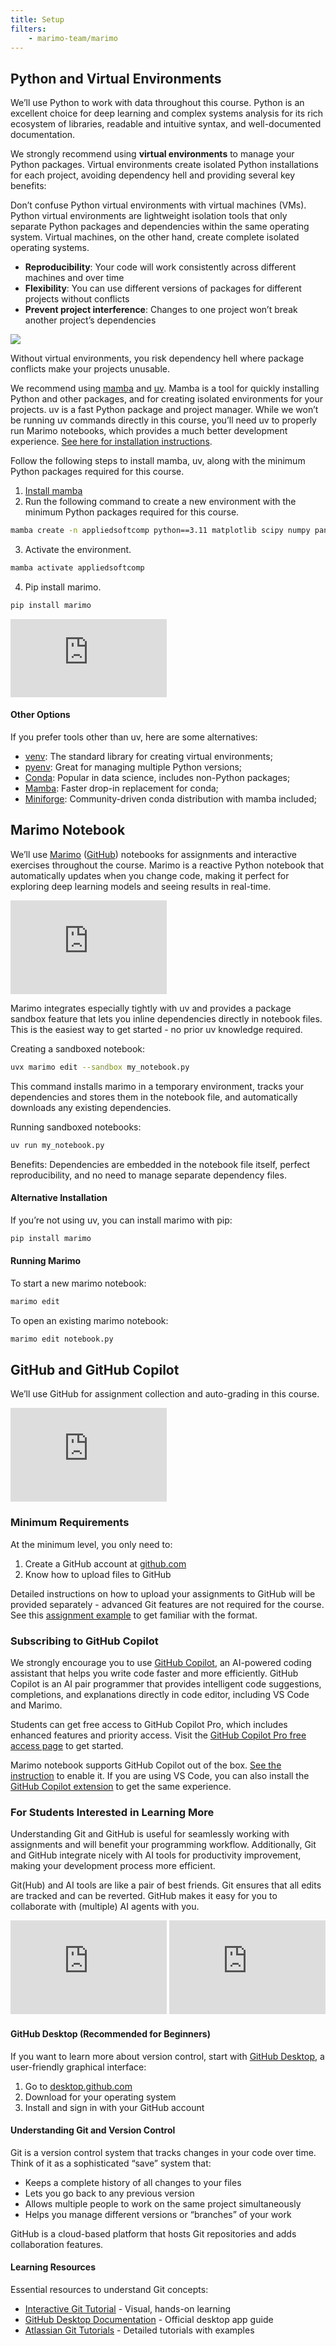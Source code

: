 ```yaml
---
title: Setup
filters:
    - marimo-team/marimo
---
```


## Python and Virtual Environments

We'll use Python to work with data throughout this course. Python is an excellent choice for deep learning and complex systems analysis for its rich ecosystem of libraries, readable and intuitive syntax, and well-documented documentation.

We strongly recommend using **virtual environments** to manage your Python packages. Virtual environments create isolated Python installations for each project, avoiding dependency hell and providing several key benefits:


::: {.column-margin}

Don't confuse Python virtual environments with virtual machines (VMs). Python virtual environments are lightweight isolation tools that only separate Python packages and dependencies within the same operating system. Virtual machines, on the other hand, create complete isolated operating systems.

:::

- **Reproducibility**: Your code will work consistently across different machines and over time
- **Flexibility**: You can use different versions of packages for different projects without conflicts
- **Prevent project interference**: Changes to one project won't break another project's dependencies

::: {#fig-python-ecosystem}

![](https://cdn-media-1.freecodecamp.org/images/1*i4QK4sSGX7Q4RRgOytkSuw.jpeg)

Without virtual environments, you risk dependency hell where package conflicts make your projects unusable.

:::


We recommend using [mamba](https://mamba.readthedocs.io/) and [uv](https://docs.astral.sh/uv/).
Mamba is a tool for quickly installing Python and other packages, and for creating isolated environments for your projects.
uv is a fast Python package and project manager. While we won't be running uv commands directly in this course, you'll need uv to properly run Marimo notebooks, which provides a much better development experience. [See here for installation instructions](https://docs.astral.sh/uv/getting-started/installation/#installation-methods).

Follow the following steps to install mamba, uv, along with the minimum Python packages required for this course.

1. [Install mamba](https://github.com/conda-forge/miniforge)
2. Run the following command to create a new environment with the minimum Python packages required for this course.

```bash
mamba create -n appliedsoftcomp python==3.11 matplotlib scipy numpy pandas seaborn uv pytorch torchvision
```

3. Activate the environment.

```bash
mamba activate appliedsoftcomp
```

4. Pip install marimo.

```bash
pip install marimo
```

::: {.column-margin}

<iframe width="250" height="125" src="https://www.youtube.com/embed/bwRgYxmCqLI?si=-PMkEhKuFW4IyMXW" title="YouTube video player" frameborder="0" allow="accelerometer; autoplay; clipboard-write; encrypted-media; gyroscope; picture-in-picture; web-share" referrerpolicy="strict-origin-when-cross-origin" allowfullscreen></iframe>

:::



#### Other Options

If you prefer tools other than uv, here are some alternatives:

- [venv](https://docs.python.org/3/library/venv.html): The standard library for creating virtual environments;
- [pyenv](https://github.com/pyenv/pyenv): Great for managing multiple Python versions;
- [Conda](https://docs.conda.io/): Popular in data science, includes non-Python packages;
- [Mamba](https://mamba.readthedocs.io/): Faster drop-in replacement for conda;
- [Miniforge](https://github.com/conda-forge/miniforge): Community-driven conda distribution with mamba included;



## Marimo Notebook

We'll use [Marimo](https://marimo.io/) ([GitHub](https://github.com/marimo-team/marimo)) notebooks for assignments and interactive exercises throughout the course. Marimo is a reactive Python notebook that automatically updates when you change code, making it perfect for exploring deep learning models and seeing results in real-time.

::: {.column-margin}

<iframe width="250" height="150" src="https://www.youtube.com/embed/3N6lInzq5MI?si=8WXcexm56zn86WkW" title="YouTube video player" frameborder="0" allow="accelerometer; autoplay; clipboard-write; encrypted-media; gyroscope; picture-in-picture; web-share" referrerpolicy="strict-origin-when-cross-origin" allowfullscreen></iframe>

:::

Marimo integrates especially tightly with uv and provides a package sandbox feature that lets you inline dependencies directly in notebook files. This is the easiest way to get started - no prior uv knowledge required.

Creating a sandboxed notebook:
```bash
uvx marimo edit --sandbox my_notebook.py
```

This command installs marimo in a temporary environment, tracks your dependencies and stores them in the notebook file, and automatically downloads any existing dependencies.

Running sandboxed notebooks:
```bash
uv run my_notebook.py
```

Benefits: Dependencies are embedded in the notebook file itself, perfect reproducibility, and no need to manage separate dependency files.

#### Alternative Installation

If you're not using uv, you can install marimo with pip:
```bash
pip install marimo
```

#### Running Marimo

To start a new marimo notebook:

```bash
marimo edit
```

To open an existing marimo notebook:

```bash
marimo edit notebook.py
```


## GitHub and GitHub Copilot

We'll use GitHub for assignment collection and auto-grading in this course.

::: {.column-margin}

<iframe width="250" height="150" src="https://www.youtube.com/embed/tRZGeaHPoaw?si=1zN_yNTx7O8bQYJJ" title="YouTube video player" frameborder="0" allow="accelerometer; autoplay; clipboard-write; encrypted-media; gyroscope; picture-in-picture; web-share" referrerpolicy="strict-origin-when-cross-origin" allowfullscreen></iframe>

:::

### Minimum Requirements

At the minimum level, you only need to:

1. Create a GitHub account at [github.com](https://github.com)
2. Know how to upload files to GitHub

Detailed instructions on how to upload your assignments to GitHub will be provided separately - advanced Git features are not required for the course. See this [assignment example](https://github.com/sk-classroom/starter) to get familiar with the format.

### Subscribing to GitHub Copilot

We strongly encourage you to use [GitHub Copilot](https://github.com/features/copilot), an AI-powered coding assistant that helps you write code faster and more efficiently.
GitHub Copilot is an AI pair programmer that provides intelligent code suggestions, completions, and explanations directly in code editor, including VS Code and Marimo.

Students can get free access to GitHub Copilot Pro, which includes enhanced features and priority access. Visit the [GitHub Copilot Pro free access page](https://docs.github.com/en/copilot/how-tos/manage-your-account/get-free-access-to-copilot-pro) to get started.

Marimo notebook supports GitHub Copilot out of the box. [See the instruction](https://docs.marimo.io/guides/editor_features/ai_completion/#github-copilot) to enable it. If you are using VS Code, you can also install the [GitHub Copilot extension](https://marketplace.visualstudio.com/items?itemName=GitHub.copilot) to get the same experience.



### For Students Interested in Learning More {.unnumbered}

Understanding Git and GitHub is useful for seamlessly working with assignments and will benefit your programming workflow. Additionally, Git and GitHub integrate nicely with AI tools for productivity improvement, making your development process more efficient.


::: {.column-margin}

Git(Hub) and AI tools are like a pair of best friends. Git ensures that all edits are tracked and can be reverted. GitHub makes it easy for you to collaborate with (multiple) AI agents with you.


<iframe width="250" height="150" src="https://www.youtube.com/embed/vygKnE5M6as?si=UB54u4asmVzmv9M6" title="YouTube video player" frameborder="0" allow="accelerometer; autoplay; clipboard-write; encrypted-media; gyroscope; picture-in-picture; web-share" referrerpolicy="strict-origin-when-cross-origin" allowfullscreen></iframe>


<iframe width="250" height="150" src="https://www.youtube.com/embed/NKkO8JL6IJg?si=Yv57-uVHLRQrtT5w" title="YouTube video player" frameborder="0" allow="accelerometer; autoplay; clipboard-write; encrypted-media; gyroscope; picture-in-picture; web-share" referrerpolicy="strict-origin-when-cross-origin" allowfullscreen></iframe>
:::


#### GitHub Desktop (Recommended for Beginners)

If you want to learn more about version control, start with [GitHub Desktop](https://desktop.github.com/), a user-friendly graphical interface:

1. Go to [desktop.github.com](https://desktop.github.com/)
2. Download for your operating system
3. Install and sign in with your GitHub account

#### Understanding Git and Version Control

Git is a version control system that tracks changes in your code over time. Think of it as a sophisticated "save" system that:

- Keeps a complete history of all changes to your files
- Lets you go back to any previous version
- Allows multiple people to work on the same project simultaneously
- Helps you manage different versions or "branches" of your work

GitHub is a cloud-based platform that hosts Git repositories and adds collaboration features.

#### Learning Resources

Essential resources to understand Git concepts:

- [Interactive Git Tutorial](https://learngitbranching.js.org/) - Visual, hands-on learning
- [GitHub Desktop Documentation](https://docs.github.com/en/desktop) - Official desktop app guide
- [Atlassian Git Tutorials](https://www.atlassian.com/git/tutorials) - Detailed tutorials with examples
